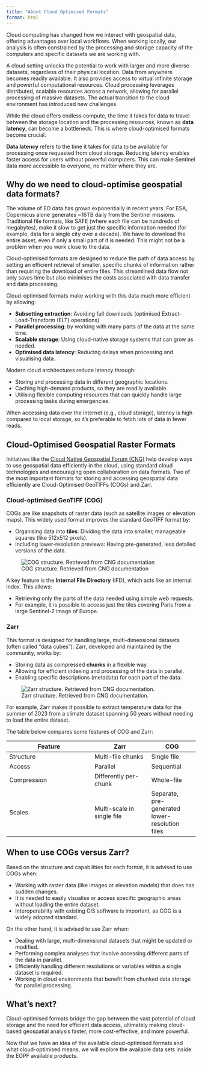 ```yaml
---
title: "About Cloud Optimised Formats"
format: html
---
```

::: {.justify}

Cloud computing has changed how we interact with geospatial data, offering advantages over local workflows. 
When working locally, our analysis is often constrained by the processing and storage capacity of the computers and specific datasets we are working with.

A cloud setting unlocks the potential to work with larger and more diverse datasets, regardless of their physical location. Data from anywhere becomes readily available. It also provides access to virtual infinite storage and powerful computational resources. 
Cloud processing leverages distributed, scalable resources across a network, allowing for parallel processing of massive datasets.
The actual transition to the cloud environment has introduced new challenges.

While the cloud offers endless compute, the time it takes for data to travel between the storage location and the processing resources, known as **data latency**, can become a bottleneck. This is where cloud-optimised formats become crucial.

::: {.callout-note}
**Data latency** refers to the time it takes for data to be available for processing once requested from cloud storage.
Reducing latency enables faster access for users without powerful computers. This can make Sentinel data more accessible to everyone, no matter where they are.
:::


## Why do we need to cloud-optimise geospatial data formats? {.unnumbered}

The volume of EO data has grown exponentially in recent years. For ESA, Copernicus alone generates ~16TB daily from the Sentinel missions.
Traditional file formats, like SAFE (where each file can be hundreds of megabytes), make it slow to get just the specific information needed (for example, data for a single city over a decade). We have to download the entire asset, even if only a small part of it is needed. This might not be a problem when you work close to the data.


Cloud-optimised formats are designed to reduce the path of data access by setting an efficient retrieval of smaller, specific chunks of information rather than requiring the download of entire files. This streamlined data flow not only saves time but also minimises the costs associated with data transfer and data processing.

Cloud-optimised formats make working with this data much more efficient by allowing:

- **Subsetting extraction**: Avoiding full downloads (optimised Extract-Load-Transform (ELT) operations)
- **Parallel processing**: by working with many parts of the data at the same time.
- **Scalable storage**: Using cloud-native storage systems that can grow as needed.
- **Optimised data latency**: Reducing delays when processing and visualising data.

Modern cloud architectures reduce latency through:

- Storing and processing data in different geographic locations.
- Caching high-demand products, so they are readily available.
- Utilising flexible computing resources that can quickly handle large processing tasks during emergencies.

::: {.callout-note}
When accessing data over the internet (e.g., cloud storage), latency is high compared to local storage, so it's preferable to fetch lots of data in fewer reads.
:::

## Cloud-Optimised Geospatial Raster Formats {.unnumbered}

Initiatives like the [Cloud Native Geospatial Forum (CNG)](https://cloudnativegeo.org/) help develop ways to use geospatial data efficiently in the cloud, using standard cloud technologies and encouraging open collaboration on data formats. Two of the most important formats for storing and accessing geospatial data efficiently are Cloud-Optimised GeoTIFFs (COGs) and Zarr.

### Cloud-optimised GeoTIFF (COG) {.unnumbered}

COGs are like snapshots of raster data (such as satellite images or elevation maps). This widely used format improves the standard GeoTIFF format by:

- Organising data into **tiles**: Dividing the data into smaller, manageable squares (like 512x512 pixels).
- Including lower-resolution previews: Having pre-generated, less detailed versions of the data.

![COG structure. Retrieved from CNG documentation](img/cogtiff.png)

A key feature is the **Internal File Directory** (IFD), which acts like an internal index. This allows:

- Retrieving only the parts of the data needed using simple web requests.
- For example, it is possible to access just the tiles covering Paris from a large Sentinel-2 image of Europe.

### Zarr {.unnumbered}

This format is designed for handling large, multi-dimensional datasets (often called "data cubes"). Zarr, developed and maintained by the community, works by:

- Storing data as compressed **chunks** in a flexible way.
- Allowing for efficient indexing and processing of the data in parallel.
- Enabling specific descriptions (metadata) for each part of the data.

![Zarr structure. Retrieved from CNG documentation.](img/zarr1.png)

For example, Zarr makes it possible to extract temperature data for the summer of 2023 from a climate dataset spanning 50 years without needing to load the entire dataset.

The table below compares some features of COG and Zarr:

| Feature | Zarr | COG |
|---------|------|-----|
| Structure | Multi-file chunks | Single file |
| Access | Parallel | Sequential |
| Compression | Differently per-chunk | Whole-file |
| Scales | Multi-scale in single file | Separate, pre-generated lower-resolution files |


## When to use COGs versus Zarr? {.unnumbered}

Based on the structure and capabilities for each format, it is advised to use COGs when:

- Working with raster data (like images or elevation models) that does has sudden changes.
- It is needed to easily visualise or access specific geographic areas without loading the entire dataset.
- Interoperability with existing GIS software is important, as COG is a widely adopted standard.

On the other hand, it is advised to use Zarr when:

- Dealing with large, multi-dimensional datasets that might be updated or modified.
- Performing complex analyses that involve accessing different parts of the data in parallel.
- Efficiently handling different resolutions or variables within a single dataset is required.
- Working in cloud environments that benefit from chunked data storage for parallel processing.

## What's next?
Cloud-optimised formats bridge the gap between the vast potential of cloud storage and the need for efficient data access, ultimately making cloud-based geospatial analysis faster, more cost-effective, and more powerful.

Now that we have an idea of the available cloud-optimised formats and what cloud-optimised means, we will explore the available data sets inside the EOPF available products.

:::